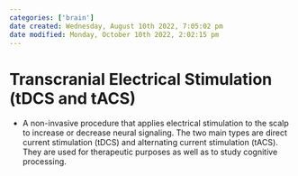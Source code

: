 ```yaml
---
categories: ['brain']
date created: Wednesday, August 10th 2022, 7:05:02 pm
date modified: Monday, October 10th 2022, 2:02:15 pm
---
```


# Transcranial Electrical Stimulation (tDCS and tACS)
- A non-invasive procedure that applies electrical stimulation to the scalp to increase or decrease neural signaling. The two main types are direct current stimulation (tDCS) and alternating current stimulation (tACS). They are used for therapeutic purposes as well as to study cognitive processing.



